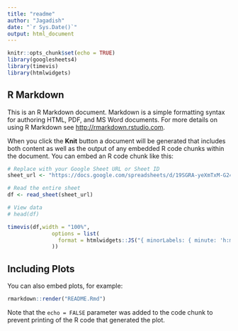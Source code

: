```yaml
---
title: "readme"
author: "Jagadish"
date: "`r Sys.Date()`"
output: html_document
---
```


```r
knitr::opts_chunk$set(echo = TRUE)
library(googlesheets4)
library(timevis)
library(htmlwidgets)
```

## R Markdown

This is an R Markdown document. Markdown is a simple formatting syntax for authoring HTML, PDF, and MS Word documents. For more details on using R Markdown see <http://rmarkdown.rstudio.com>.

When you click the **Knit** button a document will be generated that includes both content as well as the output of any embedded R code chunks within the document. You can embed an R code chunk like this:

```r
# Replace with your Google Sheet URL or Sheet ID
sheet_url <- "https://docs.google.com/spreadsheets/d/19SGRA-yeXmTxM-G24HiyQBAoXyvWJtzQyqeaI-i1C3M/edit?gid=0#gid=0"

# Read the entire sheet
df <- read_sheet(sheet_url)

# View data
# head(df)

timevis(df,width = "100%",
              options = list(
                format = htmlwidgets::JS("{ minorLabels: { minute: 'h:mma', hour: 'ha' }}")
              ))
```

## Including Plots

You can also embed plots, for example:

```r
rmarkdown::render("README.Rmd")
```

Note that the `echo = FALSE` parameter was added to the code chunk to prevent printing of the R code that generated the plot.
